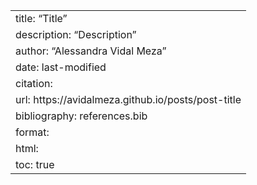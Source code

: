 ---
title: "Title"
description: "Description"
author: "Alessandra Vidal Meza"
date: last-modified
citation: 
  url: https://avidalmeza.github.io/posts/post-title
bibliography: references.bib
format:
  html:
    toc: true
---